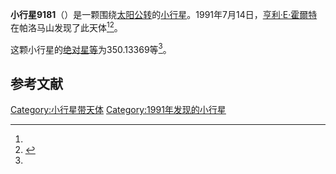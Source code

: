 {{Infobox planet
| bgcolour = #FFFFC0
| name = 9181
| symbol = 
| image = 
| caption = 
| discovery = yes
| discovery_ref = 
| discoverer = [[亨利·E·霍爾特|亨利·E·霍爾特]]
| discovery_site = [[帕洛马山|帕洛马山]] 
| discovered = 1991年7月14日
| designations = yes
| mp_name = 
| named_after = 
| alt_names = 1991 NP2/ 1977 PB2 / 1991 PD3
| mp_category = [[主带小行星|主带小行星]]
| orbit_ref = <ref name="a">[http://ssd.jpl.nasa.gov/sbdb.cgi?sstr=9181 9181] {{Wayback|url=http://ssd.jpl.nasa.gov/sbdb.cgi?sstr=9181 |date=20210719063436 }}，小行星數據庫瀏覽器（JPL Small-Body Database Browser）－[[美国国家航空航天局|美国国家航空航天局]]喷气推进实验室</ref>
| epoch = 2456400.5 (2013年4月18日更新)
| aphelion = {{convert|2.6618611|AU|km|3|abbr=on|lk=out}}
| perihelion = {{convert|1.9724729|AU|km|3|abbr=on}}
| semimajor = {{convert|2.3171670|AU|km|3|abbr=on}}
| eccentricity = 0.1487567
| period = 1288.351726 [[日|日]]<br />3.53[[儒略年|儒略年]]
| avg_speed = 
| inclination = 6.84585
| asc_node = 317.49560
| mean_anomaly = 
| arg_peri = 350.13369
| satellites = 
| physical_characteristics = yes
| dimensions = 
| mass = 
| density = 
| surface_grav = 
| escape_velocity = 
| sidereal_day = 
| axial_tilt = 
| pole_ecliptic_lat = 
| pole_ecliptic_lon = 
| albedo = 
| temperatures= 
| temp_name1 = 
| mean_temp_1 = 
| max_temp_1 = 
| temp_name2 = 
| max_temp_2 = 
| spectral_type = 
| abs_magnitude = 350.13369
}}

'''小行星9181'''（{{lang-en|9181}}）是一颗围绕[[太阳|太阳]][[公转|公转]]的[[小行星|小行星]]。1991年7月14日，[[亨利·E·霍爾特|亨利·E·霍爾特]]在帕洛马山发现了此天体<ref name="a" /><ref>{{cite news|title=小行星列表|url=http://cfa-www.harvard.edu/iau/lists/NumberedMPs.txt|accessdate=2013-07-08|newspaper=哈佛大学|archive-date=2008-05-17|archive-url=https://web.archive.org/web/20080517010638/http://cfa-www.harvard.edu/iau/lists/NumberedMPs.txt|dead-url=no}}</ref>。

这颗小行星的[[绝对星等|绝对星等]]为350.13369等<ref name="a" />。

==参考文献==
{{reflist}}
{{Minor Planet Number|[[小行星9180|小行星9180]]|[[小行星9182|小行星9182]]}}

{{小天体}}

[[Category:小行星带天体|Category:小行星带天体]]
[[Category:1991年发现的小行星|Category:1991年发现的小行星]]

{{asteroid-stub}}